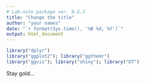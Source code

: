 ```yaml
---
# Lab.note package ver. 0.5.2
title: "Change the title"
author: "your names"
date: "`r format(Sys.time(), '%B %d, %Y')`"
output: html_document
---
```


```r
library("dplyr")
library("ggplot2"); library("ggthemr")
library("ggvis"); library("shiny"); library("DT")
```

Stay gold...
